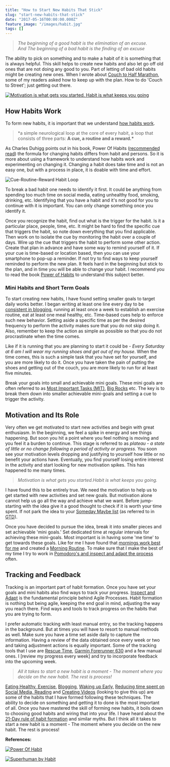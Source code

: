 ```yaml
---
title: "How to Start New Habits That Stick"
slug: "start-new-habits-that-stick"
date: "2017-05-16T00:00:00.000Z"
feature_image: "/images/habit.jpg"
tags: []
---
```


> _The beginning of a good habit is the elimination of an excuse._  
> _And The beginning of a bad habit is the finding of an excuse_

The ability to pick on something and to make a habit of it is something that is always helpful. This skill helps to create new habits and also let go off old ones that are not doing any good to you. Part of letting of bad old habits might be creating new ones. When I wrote about [Couch to Half Marathon](__GHOST_URL__/blog/three-months-to-a-half-marathon/), some of my readers asked how to keep up with the plan. How to do 'Couch to Street'; just getting out there.

[![Motivation is what gets you started. Habit is what keeps you going](/images/habit.jpg)](https://quotefancy.com/quote/20375/Jim-Rohn-Motivation-is-what-gets-you-started-Habit-is-what-keeps-you-going)

How Habits Work
---------------

To form new habits, it is important that we understand [how habits work](http://charlesduhigg.com/how-habits-work/).

> \*a simple neurological loop at the core of every habit, a loop that consists of three parts: **A cue, a routine and a reward.\***

As Charles Duhigg points out in his book, Power Of Habits ([recommended read](http://amzn.to/2gOYluc)) the formula for changing habits differs from habit and persons. So it is more about using a framework to understand how habits work and experimenting on changing it. Changing a habit does take time and is not an easy one, but with a process in place, it is doable with time and effort.

![Cue-Routine-Reward Habit Loop](/images/habit_loop.jpg)

To break a bad habit one needs to identify it first. It could be anything from spending too much time on social media, eating unhealthy food, smoking, drinking, etc. Identifying that you have a habit and it's not good for you to continue with it is important. You can only change something once you identify it.

Once you recognize the habit, find out what is the trigger for the habit. Is it a particular place, people, time, etc. It might be hard to find the specific cue that triggers the habit, so note down everything that you find applicable. Then work on to isolate the cue by monitoring the habit over a couple of days. Wire up the cue that triggers the habit to perform some other action. Create that plan in advance and have some way to remind yourself of it. If your cue is time-based or location based, then you can use your smartphone to pop-up a reminder. If not try to find ways to keep yourself reminded to perform the new plan. It feels hard in the beginning but stick to the plan, and in time you will be able to change your habit. I recommend you to read the book [Power of Habits](http://amzn.to/2gOYluc) to understand this subject better.

### Mini Habits and Short Term Goals

To start creating new habits, I have found setting smaller goals to target daily works better. I began writing at least one line every day to be [consistent in blogging](__GHOST_URL__/blog/maintaining-a-blogging-schedule/), running at least once a week to establish an exercise routine, eat at least one meal healthy, etc. Time-based cues help to enforce such new behavior. Setting aside a specific time as per the desired frequency to perform the activity makes sure that you do not skip doing it. Also, remember to keep the action as simple as possible so that you do not procrastinate when the time comes.

Like if it is running that you are planning to start it could be - _Every Saturday at 6 am I will wear my running shoes and get out of my house_. When the time comes, this is such a simple task that you have set for yourself, and you are more likely to do it. Once you have taken the pain of putting the shoes and getting out of the couch, you are more likely to run for at least five minutes.

Break your goals into small and achievable mini goals. These mini goals are often referred to as [Most Important Tasks (MIT)](__GHOST_URL__/blog/morning-routine/), [Big Rocks](__GHOST_URL__/blog/experimenting-with-pomodoro-technique/) etc. The key is to break them down into smaller achievable mini-goals and setting a cue to trigger the activity.

Motivation and Its Role
-----------------------

Very often we get motivated to start new activities and begin with great enthusiasm. In the beginning, we feel a spike in energy and see things happening. But soon you hit a point where you feel nothing is moving and you feel it a burden to continue. This stage is referred to as _plateau - a state of little or no change following a period of activity or progress._ You soon see your motivation levels dropping and justifying to yourself how little or no benefit your actions have. Eventually, you find yourself losing entire interest in the activity and start looking for new motivation spikes. This has happened to me many times.

> _Motivation is what gets you started.Habit is what keeps you going._

I have found this to be entirely true. We need the motivation to help us to get started with new activities and set new goals. But motivation alone cannot help us go all the way and achieve what we want. Before jump-starting with the idea give it a good thought to check if it is worth your time spent. If not park the idea to your [Someday Maybe list](http://gettingthingsdone.com/2010/10/what-goes-on-a-someday-maybe-list/) (as referred to in [GTD](http://amzn.to/2gsJaed)).

Once you have decided to pursue the idea, break it into smaller pieces and set achievable 'mini goals.' Set dedicated time at regular intervals for achieving these mini-goals. Most important is in having some 'me time' to get towards these goals. Like for me I have found that [mornings work best for me](__GHOST_URL__/blog/waking-up-early-is-all-about-waking-up-to-an-alarm/) and created a [Morning Routine](__GHOST_URL__/blog/morning-routine/). To make sure that I make the best of my time I try to work in [Pomodoro's and inspect and adapt the process](__GHOST_URL__/blog/experimenting-with-pomodoro-technique/) often.

Tracking and Feedback
---------------------

Tracking is an important part of habit formation. Once you have set your goals and mini habits also find ways to track your progress. [Inspect and Adapt](__GHOST_URL__/blog/psm-learnings/) is the fundamental principle behind Agile Processes. Habit formation is nothing but being agile, keeping the end goal in mind, adjusting the way you reach there. Find ways and tools to track progress on the habits that you are trying to form.

I prefer automatic tracking with least manual entry, so the tracking happens in the background. But at times you will have to resort to manual methods as well. Make sure you have a time set aside daily to capture the information. Having a review of the data obtained once every week or two and taking adjustment actions is equally important. Some of the tracking tools that I use are [Rescue Time](__GHOST_URL__/blog/rescue-time-track-your-time/), [Garmin Forerunner 630](__GHOST_URL__/blog/three-months-to-a-half-marathon/) and a few manual ones. I \[review my progress every week\] and try to incorporate feedback into the upcoming week.

> _All it takes to start a new habit is a moment - The moment where you decide on the new habit. The rest is process!_

[Eating Healthy, Exercise](__GHOST_URL__/blog/how-i-lost-13-kilos-in-one-and-half-months/), [Blogging](__GHOST_URL__/blog/maintaining-a-blogging-schedule/), [Waking up Early](__GHOST_URL__/blog/waking-up-early-is-all-about-waking-up-to-an-alarm/), [Reducing time spent on Social Media, Reading](__GHOST_URL__/blog/experimenting-with-pomodoro-technique/) and [Creating Videos](__GHOST_URL__/blog/recording-my-first-screencast/) (looking to give this up) are some of the habits that I have formed following these techniques. The ability to decide on something and getting it to done is the most important of all. Once you have mastered the skill of forming new habits, it boils down to choosing good habits and wiring that into your life. I have heard about the [21-Day rule of habit formation](https://www.forbes.com/sites/jasonselk/2013/04/15/habit-formation-the-21-day-myth/) and similar myths. But I think all it takes to start a new habit is a moment - The moment where you decide on the new habit. The rest is process!

**References:**

[![Power Of Habit](/images/books_powerofhabit.jpg)](http://amzn.to/2gOYluc)

[![Superhuman by Habit](/images/books_superhumanbyhabit.jpg)](http://amzn.to/2hmeokB)
